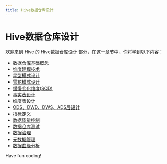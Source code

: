 ```yaml
---
title: Hive数据仓库设计
---
```


# Hive数据仓库设计

欢迎来到 Hive 的 Hive数据仓库设计 部分，在这一章节中，你将学到以下内容：

- [数据仓库基础概念](./0-data-warehouse-basic-concepts.mdx)
- [维度建模技术](./1-dimensional-modeling-techniques.mdx)
- [星型模式设计](./2-star-schema-design.mdx)
- [雪花模式设计](./3-snowflake-pattern-design.mdx)
- [缓慢变化维度(SCD)](./4-slowly-changing-dimension-scd.mdx)
- [事实表设计](./5-fact-table-design.mdx)
- [维度表设计](./6-dimension-table-design.mdx)
- [ODS、DWD、DWS、ADS层设计](./7-odsdwddwsads-layer-design.mdx)
- [指标定义](./8-indicator-definition.mdx)
- [数据质量控制](./9-data-quality-control.mdx)
- [数据仓库测试](./10-data-warehouse-testing.mdx)
- [数据治理](./11-data-governance.mdx)
- [元数据管理](./12-metadata-management.mdx)
- [数据血缘分析](./13-data-lineage-analysis.mdx)

Have fun coding!